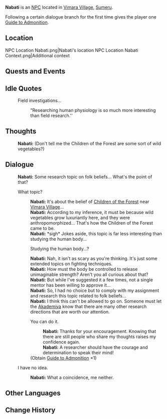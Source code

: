 {{Character Infobox
|type             = NPC
|image            = NPC Nabati.png
|realname         = <!-- Optional, if different from in-game name -->
|deceased         = <!-- Past (for deceased prior to events of the game) or free response -->
|region           = Sumeru
|location         = <!-- Where the character appears, if different from Region -->
|affiliation      = Amurta
|title            = Researcher

|ancestry         = <!-- Clan/family -->
|father           = 
|mother           = 
|spouse           = 
|sibling          = 
|child            = 
|relative         = 

|voiceEN          = 
|voiceCN          = 
|voiceJP          = 
|dialoguereward   = {{Card|Guide to Admonition|1}}
}}
'''Nabati''' is an [[NPC]] located in [[Vimara Village]], [[Sumeru]].

Following a certain dialogue branch for the first time gives the player one [[Guide to Admonition]].

==Location==
<gallery>
NPC Location Nabati.png|Nabati's location
NPC Location Nabati Context.png|Additional context
</gallery>
<!--
==Profile==
<!~~ Detailed story/lore information goes here. ~~>
''(To be added.)''

===Personality===
''(To be added.)''

===Appearance===
<!~~  Keep appearance section short and concise. Limit to 2 paragraphs with 3-4 sentences each. ~~>
''(To be added.)''
-->
==Quests and Events==
{{Quests and Events}}

==Idle Quotes==
{{Dialogue start}}
: {{DIcon|Idle}} Field investigations...
:: {{A|VO Nabati 01.ogg}} "Researching human physiology is so much more interesting than field research.''
{{Dialogue end}}

==Thoughts==
{{All Schemes to Know Explanation|name=Nabati}}
{{Dialogue start}}
:{{A|VO Nabati All Schemes to Know 01.ogg}} '''Nabati:''' (Don't tell me the Children of the Forest are some sort of wild vegetables?)
{{Dialogue end}}

==Dialogue==
{{Dialogue start}}
:'''Nabati:''' Some research topic on folk beliefs... What's the point of that?
:{{DIcon}} What topic?
::'''Nabati:''' It's about the belief of [[Children of the Forest]] near [[Vimara Village]]...
::'''Nabati:''' According to my inference, it must be because wild vegetables grow luxuriantly here, and they were anthropomorphized... That's how the Children of the Forest came to be.
::'''Nabati:''' *sigh* Jokes aside, this topic is far less interesting than studying the human body...
::{{DIcon}} Studying the human body...?
::'''Nabati:''' Nah, it isn't as scary as you're thinking. It's just some extended topics on fighting techniques.
::'''Nabati:''' How must the body be controlled to release unimaginable strength? Aren't you all curious about that?
::'''Nabati:''' But while I've suggested it a few times, not a single mentor has been willing to approve it...
::'''Nabati:''' So, I had no choice but to comply with my assignment and research this topic related to folk beliefs...
::'''Nabati:''' I think this can't be allowed to go on. Someone must let the [[Akademiya]] know that there are many other research directions that are worth our attention.
::{{DIcon|Reward}} You can do it.
:::'''Nabati:''' Thanks for your encouragement. Knowing that there are still people who share my thoughts raises my confidence again.
:::'''Nabati:''' A researcher should have the courage and determination to speak their mind!
::;(Obtain [[Guide to Admonition]] ×1)
:{{DIcon}} I have no idea.
::'''Nabati:''' What a coincidence, me neither.
{{Dialogue end}}
<!--
==Event Dialogue==
===Event Name===
{{Dialogue start}}
:'''{{subst:PAGENAME}}:'''
{{Dialogue end}}

==Trivia==
* 
-->
==Other Languages==
{{Other Languages
|default_hidden = 1
|en      = Nabati
|zhs     = 纳巴提
|zhs_rm  = Nàbātí
|zht     = 納巴提
|zht_rm  = Nàbātí
|ja      = ナバティ
|ja_rm   = Nabati
|ko      = 나바티
|ko_rm   = Nabati
|es      = Nabati
|fr      = Nabati
|ru      = Набати
|th      = Nabati
|vi      = Nabati
|de      = Nabati
|id      = Nabati
|pt      = Nabati
|tr      = Nabati
|it      = Nabati
}}

==Change History==
{{Change History|3.0}}
<!--
==References==
{{Reflist}}
-->